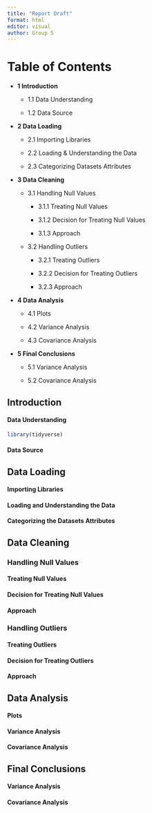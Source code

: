 ```yaml
---
title: "Report Draft"
format: html
editor: visual
author: Group 5
---
```


# Table of Contents

-   **1 Introduction**

    -   1.1 Data Understanding

    -   1.2 Data Source

-   **2 Data Loading**

    -   2.1 Importing Libraries

    -   2.2 Loading & Understanding the Data

    -   2.3 Categorizing Datasets Attributes

-   **3 Data Cleaning**

    -   3.1 Handling Null Values

        -   3.1.1 Treating Null Values

        -   3.1.2 Decision for Treating Null Values

        -   3.1.3 Approach

    -   3.2 Handling Outliers

        -   3.2.1 Treating Outliers

        -   3.2.2 Decision for Treating Outliers

        -   3.2.3 Approach

-   **4 Data Analysis**

    -   4.1 Plots

    -   4.2 Variance Analysis

    -   4.3 Covariance Analysis

-   **5 Final Conclusions**

    -   5.1 Variance Analysis

    -   5.2 Covariance Analysis

## Introduction

#### Data Understanding

```r
library(tidyverse)
```

#### Data Source

## Data Loading

#### Importing Libraries

#### Loading and Understanding the Data

#### Categorizing the Datasets Attributes

## Data Cleaning

### Handling Null Values

#### Treating Null Values

#### Decision for Treating Null Values

#### Approach

### Handling Outliers

#### Treating Outliers

#### Decision for Treating Outliers

#### Approach

## Data Analysis

#### Plots

#### Variance Analysis

#### Covariance Analysis

## Final Conclusions

#### Variance Analysis

#### Covariance Analysis
